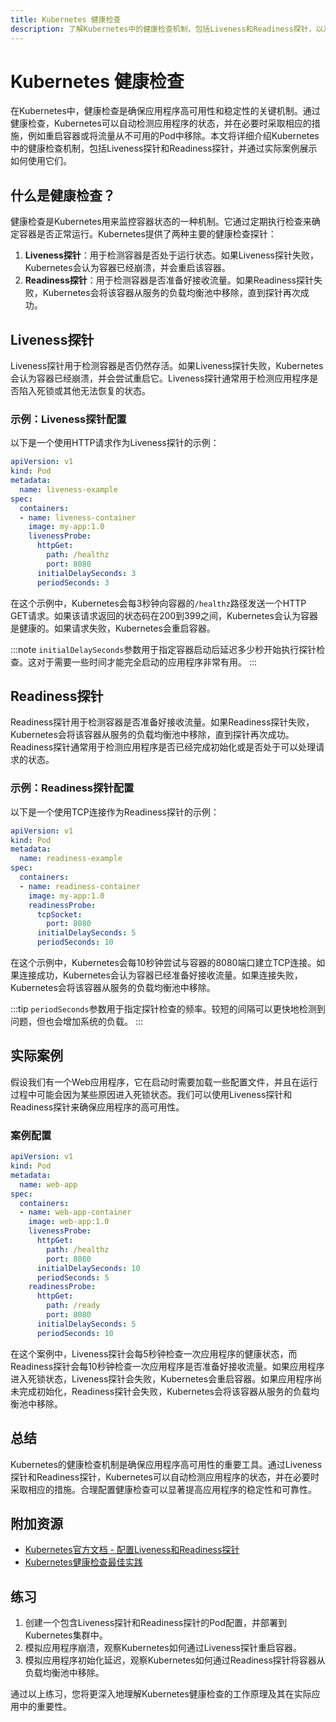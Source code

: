 ```yaml
---
title: Kubernetes 健康检查
description: 了解Kubernetes中的健康检查机制，包括Liveness和Readiness探针，以及如何通过它们确保应用程序的高可用性。
---
```


# Kubernetes 健康检查

在Kubernetes中，健康检查是确保应用程序高可用性和稳定性的关键机制。通过健康检查，Kubernetes可以自动检测应用程序的状态，并在必要时采取相应的措施，例如重启容器或将流量从不可用的Pod中移除。本文将详细介绍Kubernetes中的健康检查机制，包括Liveness探针和Readiness探针，并通过实际案例展示如何使用它们。

## 什么是健康检查？

健康检查是Kubernetes用来监控容器状态的一种机制。它通过定期执行检查来确定容器是否正常运行。Kubernetes提供了两种主要的健康检查探针：

1. **Liveness探针**：用于检测容器是否处于运行状态。如果Liveness探针失败，Kubernetes会认为容器已经崩溃，并会重启该容器。
2. **Readiness探针**：用于检测容器是否准备好接收流量。如果Readiness探针失败，Kubernetes会将该容器从服务的负载均衡池中移除，直到探针再次成功。

## Liveness探针

Liveness探针用于检测容器是否仍然存活。如果Liveness探针失败，Kubernetes会认为容器已经崩溃，并会尝试重启它。Liveness探针通常用于检测应用程序是否陷入死锁或其他无法恢复的状态。

### 示例：Liveness探针配置

以下是一个使用HTTP请求作为Liveness探针的示例：

```yaml
apiVersion: v1
kind: Pod
metadata:
  name: liveness-example
spec:
  containers:
  - name: liveness-container
    image: my-app:1.0
    livenessProbe:
      httpGet:
        path: /healthz
        port: 8080
      initialDelaySeconds: 3
      periodSeconds: 3
```

在这个示例中，Kubernetes会每3秒钟向容器的`/healthz`路径发送一个HTTP GET请求。如果该请求返回的状态码在200到399之间，Kubernetes会认为容器是健康的。如果请求失败，Kubernetes会重启容器。

:::note
`initialDelaySeconds`参数用于指定容器启动后延迟多少秒开始执行探针检查。这对于需要一些时间才能完全启动的应用程序非常有用。
:::

## Readiness探针

Readiness探针用于检测容器是否准备好接收流量。如果Readiness探针失败，Kubernetes会将该容器从服务的负载均衡池中移除，直到探针再次成功。Readiness探针通常用于检测应用程序是否已经完成初始化或是否处于可以处理请求的状态。

### 示例：Readiness探针配置

以下是一个使用TCP连接作为Readiness探针的示例：

```yaml
apiVersion: v1
kind: Pod
metadata:
  name: readiness-example
spec:
  containers:
  - name: readiness-container
    image: my-app:1.0
    readinessProbe:
      tcpSocket:
        port: 8080
      initialDelaySeconds: 5
      periodSeconds: 10
```

在这个示例中，Kubernetes会每10秒钟尝试与容器的8080端口建立TCP连接。如果连接成功，Kubernetes会认为容器已经准备好接收流量。如果连接失败，Kubernetes会将该容器从服务的负载均衡池中移除。

:::tip
`periodSeconds`参数用于指定探针检查的频率。较短的间隔可以更快地检测到问题，但也会增加系统的负载。
:::

## 实际案例

假设我们有一个Web应用程序，它在启动时需要加载一些配置文件，并且在运行过程中可能会因为某些原因进入死锁状态。我们可以使用Liveness探针和Readiness探针来确保应用程序的高可用性。

### 案例配置

```yaml
apiVersion: v1
kind: Pod
metadata:
  name: web-app
spec:
  containers:
  - name: web-app-container
    image: web-app:1.0
    livenessProbe:
      httpGet:
        path: /healthz
        port: 8080
      initialDelaySeconds: 10
      periodSeconds: 5
    readinessProbe:
      httpGet:
        path: /ready
        port: 8080
      initialDelaySeconds: 5
      periodSeconds: 10
```

在这个案例中，Liveness探针会每5秒钟检查一次应用程序的健康状态，而Readiness探针会每10秒钟检查一次应用程序是否准备好接收流量。如果应用程序进入死锁状态，Liveness探针会失败，Kubernetes会重启容器。如果应用程序尚未完成初始化，Readiness探针会失败，Kubernetes会将该容器从服务的负载均衡池中移除。

## 总结

Kubernetes的健康检查机制是确保应用程序高可用性的重要工具。通过Liveness探针和Readiness探针，Kubernetes可以自动检测应用程序的状态，并在必要时采取相应的措施。合理配置健康检查可以显著提高应用程序的稳定性和可靠性。

## 附加资源

- [Kubernetes官方文档 - 配置Liveness和Readiness探针](https://kubernetes.io/docs/tasks/configure-pod-container/configure-liveness-readiness-startup-probes/)
- [Kubernetes健康检查最佳实践](https://kubernetes.io/docs/concepts/workloads/pods/pod-lifecycle/#container-probes)

## 练习

1. 创建一个包含Liveness探针和Readiness探针的Pod配置，并部署到Kubernetes集群中。
2. 模拟应用程序崩溃，观察Kubernetes如何通过Liveness探针重启容器。
3. 模拟应用程序初始化延迟，观察Kubernetes如何通过Readiness探针将容器从负载均衡池中移除。

通过以上练习，您将更深入地理解Kubernetes健康检查的工作原理及其在实际应用中的重要性。